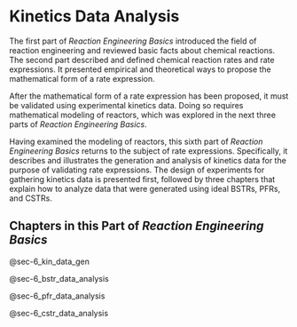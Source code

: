 # Kinetics Data Analysis

The first part of *Reaction Engineering Basics* introduced the field of reaction engineering and reviewed basic facts about chemical reactions. The second part described and defined chemical reaction rates and rate expressions. It presented empirical and theoretical ways to propose the mathematical form of a rate expression.

After the mathematical form of a rate expression has been proposed, it must be validated using experimental kinetics data. Doing so requires mathematical modeling of reactors, which was explored in the next three parts of *Reaction Engineering Basics*.

Having examined the modeling of reactors, this sixth part of *Reaction Engineering Basics* returns to the subject of rate expressions. Specifically, it describes and illustrates the generation and analysis of kinetics data for the purpose of validating rate expressions. The design of experiments for gathering kinetics data is presented first, followed by three chapters that explain how to analyze data that were generated using ideal BSTRs, PFRs, and CSTRs.

## Chapters in this Part of *Reaction Engineering Basics*

@sec-6_kin_data_gen

@sec-6_bstr_data_analysis

@sec-6_pfr_data_analysis

@sec-6_cstr_data_analysis
